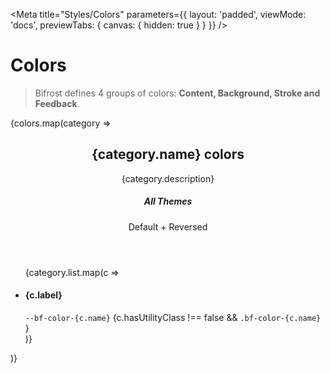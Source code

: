 

<Meta
    title="Styles/Colors"
    parameters={{
        layout: 'padded',
        viewMode: 'docs',
        previewTabs: { canvas: { hidden: true } }
    }}
/>

# Colors

> Bifrost defines 4 groups of colors: **Content, Background, Stroke and Feedback**.

<Canvas withSource='none'>
    <div class='d-flex flex-column gap-5'>
        {colors.map(category =>
            <section>
                <header class='d-flex align-items-center gap-4 w-100'>
                    <div class='w-65'>
                        <h2>{category.name} colors</h2>
                        <p class='bf-text bf-color-neutral-secondary small maxw-75'>{category.description}</p>
                    </div>
                    <div class='w-25'>
                        <h5 class='m-0'>All Themes</h5>
                        <p class='bf-text bf-color-neutral-secondary small m-0'>Default + Reversed</p>
                    </div>
                </header>
                <ul class='list-unstyled'>
                    {category.list.map(c =>
                        <li key={c.name} class='d-flex align-items-center gap-4 w-100 border-top'>
                            <div class='w-65 d-flex align-items-center gap-4'>
                                <h4 class='mb-0' style={{ width: '13rem' }}>
                                    {c.label}
                                </h4>
                                <div class='d-flex flex-column'>
                                    <code>--bf-color-{c.name}</code>
                                    {c.hasUtilityClass !== false &&
                                        <code>.bf-color-{c.name}</code>
                                    }
                                </div>
                            </div>
                            <div class='w-25 d-flex align-items-center'>
                                <div class='pr-6 pb-6 my-2 mr-1' style={{ backgroundColor: `var(--bf-color-${c.name})` }}></div>
                                <div class='pr-6 pb-6 my-2 reversed' style={{ backgroundColor: `var(--bf-color-${c.name})` }}></div>
                            </div>
                        </li>
                    )}
                </ul>
            </section>
        )}
    </div>
</Canvas>